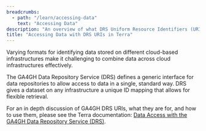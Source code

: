 ```yaml
---
breadcrumbs:
  - path: "/learn/accessing-data"
    text: "Accessing Data"
description: "An overview of what DRS Uniform Resource Identifiers (URIs) are, and why they are used in Terra. It also outlines where they are used and how to access the data they represent in the Terra platform."
title: "Accessing Data with DRS URIs in Terra"
---
```


Varying formats for identifying data stored on different cloud-based infrastructures make it challenging to combine data across cloud infrastructures effectively.

The GA4GH Data Repository Service (DRS) defines a generic interface for data repositories to allow access to data in a single, standard way. DRS gives a dataset on any infrastructure a unique ID mapping that allows for flexible retrieval.

For an in depth discussion of GA4GH DRS URIs, what they are for, and how to use them, please see the Terra documentation: [Data Access with the GA4GH Data Repository Service (DRS)](https://support.terra.bio/hc/en-us/articles/360039330211).
